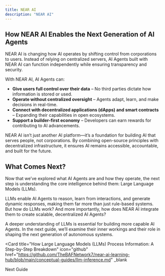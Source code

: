```yaml
---
title: NEAR AI
description: "NEAR AI"
---
```


## How NEAR AI Enables the Next Generation of AI Agents

NEAR AI is changing how AI operates by shifting control from corporations to users. Instead of relying on centralized servers, AI Agents built with NEAR AI can function independently while ensuring transparency and security.

With NEAR AI, AI Agents can:

- **Give users full control over their data** – No third parties dictate how information is stored or used.
- **Operate without centralized oversight** – Agents adapt, learn, and make decisions in real-time.
- **Connect with decentralized applications (dApps) and smart contracts** – Expanding their capabilities in open ecosystems.
- **Support a builder-first economy** – Developers can earn rewards for contributing to AI advancements.

NEAR AI isn’t just another AI platform—it’s a foundation for building AI that serves people, not corporations.
By combining open-source principles with decentralized infrastructure, it ensures AI remains accessible, accountable, and built for the future.

## What Comes Next?

Now that we’ve explored what AI Agents are and how they operate, the next step is understanding the core intelligence behind them: Large Language Models (LLMs).

LLMs enable AI Agents to reason, learn from interactions, and generate dynamic responses, making them far more than just rule-based systems. But how do LLMs work? And more importantly, how does NEAR AI integrate them to create scalable, decentralized AI Agents?

A deeper understanding of LLMs is essential for building more capable AI Agents. In the next guide, we’ll examine their inner workings and their role in shaping the next generation of autonomous systems.

<Card
  title="How Large Language Models (LLMs) Process Information: A Step-by-Step Breakdown"
  icon="github"
  href="https://github.com/TheBAFNetwork7/near-ai-learning-hub/blob/main/conceptual-guides/llm-inference.md"
  _blank
>
  Next Guide
</Card>
